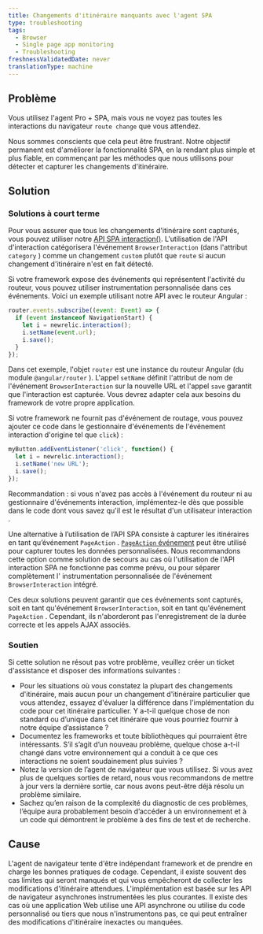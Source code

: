 ```yaml
---
title: Changements d'itinéraire manquants avec l'agent SPA
type: troubleshooting
tags:
  - Browser
  - Single page app monitoring
  - Troubleshooting
freshnessValidatedDate: never
translationType: machine
---
```


## Problème

Vous utilisez l&apos;agent Pro + SPA, mais vous ne voyez pas toutes les interactions du navigateur `route change` que vous attendez.

Nous sommes conscients que cela peut être frustrant. Notre objectif permanent est d&apos;améliorer la fonctionnalité SPA, en la rendant plus simple et plus fiable, en commençant par les méthodes que nous utilisons pour détecter et capturer les changements d&apos;itinéraire.

## Solution

### Solutions à court terme

Pour vous assurer que tous les changements d&apos;itinéraire sont capturés, vous pouvez utiliser notre [API SPA interaction()](/docs/browser/new-relic-browser/browser-agent-spa-api). L&apos;utilisation de l&apos;API d&apos;interaction catégorisera l&apos;événement `BrowserInteraction` (dans l&apos;attribut `category` ) comme un changement `custom` plutôt que `route` si aucun changement d&apos;itinéraire n&apos;est en fait détecté.

Si votre framework expose des événements qui représentent l&apos;activité du routeur, vous pouvez utiliser instrumentation personnalisée dans ces événements. Voici un exemple utilisant notre API avec le routeur Angular :

```js
router.events.subscribe((event: Event) => {
  if (event instanceof NavigationStart) {
    let i = newrelic.interaction();
    i.setName(event.url);
    i.save();
  }
});
```

Dans cet exemple, l&apos;objet `router` est une instance du routeur Angular (du module `@angular/router` ). L&apos;appel `setName` définit l&apos;attribut de nom de l&apos;événement `BrowserInteraction` sur la nouvelle URL et l&apos;appel `save` garantit que l&apos;interaction est capturée. Vous devrez adapter cela aux besoins du framework de votre propre application.

Si votre framework ne fournit pas d&apos;événement de routage, vous pouvez ajouter ce code dans le gestionnaire d&apos;événements de l&apos;événement interaction d&apos;origine tel que `click`) :

```js
myButton.addEventListener('click', function() {
  let i = newrelic.interaction();
  i.setName('new URL');
  i.save();
});
```

Recommandation : si vous n&apos;avez pas accès à l&apos;événement du routeur ni au gestionnaire d&apos;événements interaction, implémentez-le dès que possible dans le code dont vous savez qu&apos;il est le résultat d&apos;un utilisateur interaction .

Une alternative à l’utilisation de l’API SPA consiste à capturer les itinéraires en tant qu’événement `PageAction` . [`PageAction` événement](/docs/browser/new-relic-browser/browser-agent-spa-api/add-page-action) peut être utilisé pour capturer toutes les données personnalisées. Nous recommandons cette option comme solution de secours au cas où l&apos;utilisation de l&apos;API interaction SPA ne fonctionne pas comme prévu, ou pour séparer complètement l&apos; instrumentation personnalisée de l&apos;événement `BrowserInteraction` intégré.

Ces deux solutions peuvent garantir que ces événements sont capturés, soit en tant qu&apos;événement `BrowserInteraction`, soit en tant qu&apos;événement `PageAction` . Cependant, ils n&apos;aborderont pas l&apos;enregistrement de la durée correcte et les appels AJAX associés.

### Soutien

Si cette solution ne résout pas votre problème, veuillez créer un ticket d&apos;assistance et disposer des informations suivantes :

* Pour les situations où vous constatez la plupart des changements d&apos;itinéraire, mais aucun pour un changement d&apos;itinéraire particulier que vous attendez, essayez d&apos;évaluer la différence dans l&apos;implémentation du code pour cet itinéraire particulier. Y a-t-il quelque chose de non standard ou d’unique dans cet itinéraire que vous pourriez fournir à notre équipe d’assistance ?
* Documentez les frameworks et toute bibliothèques qui pourraient être intéressants. S’il s’agit d’un nouveau problème, quelque chose a-t-il changé dans votre environnement qui a conduit à ce que ces interactions ne soient soudainement plus suivies ?
* Notez la version de l’agent de navigateur que vous utilisez. Si vous avez plus de quelques sorties de retard, nous vous recommandons de mettre à jour vers la dernière sortie, car nous avons peut-être déjà résolu un problème similaire.
* Sachez qu’en raison de la complexité du diagnostic de ces problèmes, l’équipe aura probablement besoin d’accéder à un environnement et à un code qui démontrent le problème à des fins de test et de recherche.

## Cause

L&apos;agent de navigateur tente d&apos;être indépendant framework et de prendre en charge les bonnes pratiques de codage. Cependant, il existe souvent des cas limites qui seront manqués et qui vous empêcheront de collecter les modifications d&apos;itinéraire attendues. L&apos;implémentation est basée sur les API de navigateur asynchrones instrumentées les plus courantes. Il existe des cas où une application Web utilise une API asynchrone ou utilise du code personnalisé ou tiers que nous n&apos;instrumentons pas, ce qui peut entraîner des modifications d&apos;itinéraire inexactes ou manquées.